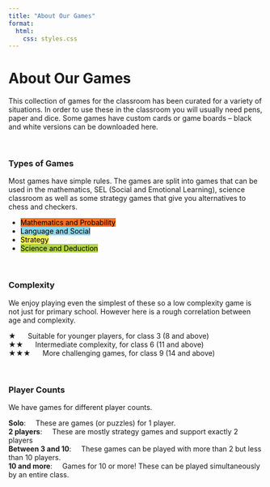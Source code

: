 ```yaml
---
title: "About Our Games"
format:
  html:
    css: styles.css
---
```


# **About Our Games**

This collection of games for the classroom has been curated for a variety of situations. In order to use these in the classroom you will usually need pens, paper and dice. Some games have custom cards or game boards – black and white versions can be downloaded here. \

\

### Types of Games
Most games have simple rules. The games are split into games that can be used in the mathematics, SEL (Social and Emotional Learning), science classroom as well as some strategy games that give you alternatives to chess and checkers.

- <span class="badge rounded-pill" style="background-color: #f37024; color: black">Mathematics and Probability</span>
- <span class="badge rounded-pill" style="background-color: #8cd6ea; color: black">Language and Social</span>
- <span class="badge rounded-pill" style="background-color: #f7ee4c; color: black">Strategy</span>
- <span class="badge rounded-pill" style="background-color: #b3d34a ; color: black">Science and Deduction</span>

\

### Complexity
We enjoy playing even the simplest of these so a low complexity game is not just for primary school. However here is a rough correlation between age and complexity.

★ &nbsp;&nbsp;&nbsp;&nbsp; Suitable for younger players, for class 3 (8 and above) \
★★  &nbsp;&nbsp;&nbsp;&nbsp; Intermediate complexity, for class 6 (11 and above) \
★★★  &nbsp;&nbsp;&nbsp;&nbsp; More challenging games, for class 9 (14 and above) \

\

### Player Counts
We have games for different player counts.

**Solo**: &nbsp;&nbsp;&nbsp; These are games (or puzzles) for 1 player. \
**2 players**: &nbsp;&nbsp;&nbsp; These are mostly strategy games and support exactly 2 players \
**Between 3 and 10**: &nbsp;&nbsp;&nbsp; These games can be played with more than 2 but less than 10 players. \
**10 and more**: &nbsp;&nbsp;&nbsp; Games for 10 or more! These can be played simultaneously by an entire class. \
